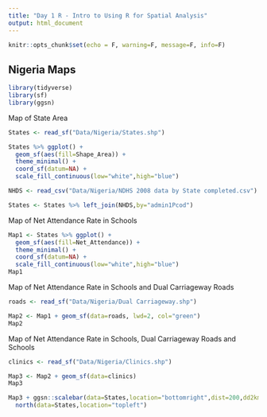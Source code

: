 ```yaml
---
title: "Day 1 R - Intro to Using R for Spatial Analysis"
output: html_document
---
```


```r
knitr::opts_chunk$set(echo = F, warning=F, message=F, info=F)
```

## Nigeria Maps

```r
library(tidyverse)
library(sf)
library(ggsn)
```

Map of State Area

```r
States <- read_sf("Data/Nigeria/States.shp")

States %>% ggplot() + 
  geom_sf(aes(fill=Shape_Area)) +
  theme_minimal() +
  coord_sf(datum=NA) +
  scale_fill_continuous(low="white",high="blue")
```

```r
NHDS <- read_csv("Data/Nigeria/NDHS 2008 data by State completed.csv")

States <- States %>% left_join(NHDS,by="admin1Pcod")
```

Map of Net Attendance Rate in Schools

```r
Map1 <- States %>% ggplot() + 
  geom_sf(aes(fill=Net_Attendance)) +
  theme_minimal() +
  coord_sf(datum=NA) +
  scale_fill_continuous(low="white",high="blue")
Map1
```

Map of Net Attendance Rate in Schools and Dual Carriageway Roads

```r
roads <- read_sf("Data/Nigeria/Dual Carriageway.shp")

Map2 <- Map1 + geom_sf(data=roads, lwd=2, col="green")
Map2
```

Map of Net Attendance Rate in Schools, Dual Carriageway Roads and Schools

```r
clinics <- read_sf("Data/Nigeria/Clinics.shp")

Map3 <- Map2 + geom_sf(data=clinics)
Map3
```

```r
Map3 + ggsn::scalebar(data=States,location="bottomright",dist=200,dd2km=T) +
  north(data=States,location="topleft")
```

